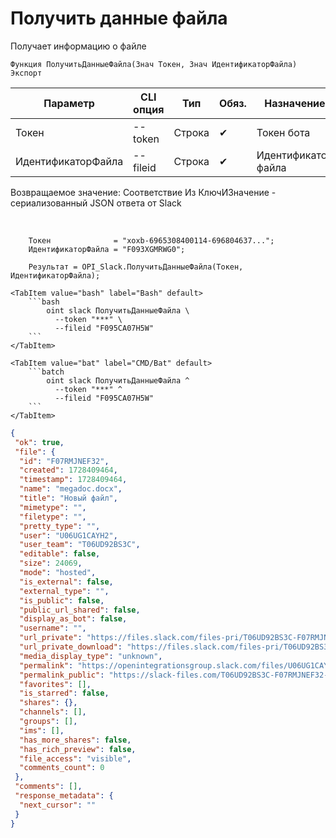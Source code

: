 ﻿---
sidebar_position: 3
description: Получить данные файла и другие функции для работы с Slack в Открытом пакете интеграций - бесплатной open-source библиотеке интеграций для 1С:Предприятие 8, OneScript и CLI
keywords: [1C, 1С, 1С:Предприятие, 1С:Предприятие 8.3, API, Интеграция, Сервисы, Обмен, OneScript, CLI, Slack]
---


# Получить данные файла
 Получает информацию о файле



`Функция ПолучитьДанныеФайла(Знач Токен, Знач ИдентификаторФайла) Экспорт`

  | Параметр | CLI опция | Тип | Обяз. | Назначение |
  |-|-|-|-|-|
  | Токен | --token | Строка | &#x2714; | Токен бота |
  | ИдентификаторФайла | --fileid | Строка | &#x2714; | Идентификатор файла |

  
  Возвращаемое значение:   Соответствие Из КлючИЗначение - сериализованный JSON ответа от Slack

<br/>




```bsl title="Пример использования для 1С:Предприятие/OneScript"
    Токен              = "xoxb-6965308400114-696804637...";
    ИдентификаторФайла = "F093XGMRWG0";

    Результат = OPI_Slack.ПолучитьДанныеФайла(Токен, ИдентификаторФайла);
```
    

 <Tabs>
  
    <TabItem value="bash" label="Bash" default>
        ```bash
            oint slack ПолучитьДанныеФайла \
              --token "***" \
              --fileid "F095CA07H5W"
        ```
    </TabItem>
  
    <TabItem value="bat" label="CMD/Bat" default>
        ```batch
            oint slack ПолучитьДанныеФайла ^
              --token "***" ^
              --fileid "F095CA07H5W"
        ```
    </TabItem>
</Tabs>


```json title="Результат"
{
 "ok": true,
 "file": {
  "id": "F07RMJNEF32",
  "created": 1728409464,
  "timestamp": 1728409464,
  "name": "megadoc.docx",
  "title": "Новый файл",
  "mimetype": "",
  "filetype": "",
  "pretty_type": "",
  "user": "U06UG1CAYH2",
  "user_team": "T06UD92BS3C",
  "editable": false,
  "size": 24069,
  "mode": "hosted",
  "is_external": false,
  "external_type": "",
  "is_public": false,
  "public_url_shared": false,
  "display_as_bot": false,
  "username": "",
  "url_private": "https://files.slack.com/files-pri/T06UD92BS3C-F07RMJNEF32/megadoc.docx",
  "url_private_download": "https://files.slack.com/files-pri/T06UD92BS3C-F07RMJNEF32/download/megadoc.docx",
  "media_display_type": "unknown",
  "permalink": "https://openintegrationsgroup.slack.com/files/U06UG1CAYH2/F07RMJNEF32/megadoc.docx",
  "permalink_public": "https://slack-files.com/T06UD92BS3C-F07RMJNEF32-40bbd2cc47",
  "favorites": [],
  "is_starred": false,
  "shares": {},
  "channels": [],
  "groups": [],
  "ims": [],
  "has_more_shares": false,
  "has_rich_preview": false,
  "file_access": "visible",
  "comments_count": 0
 },
 "comments": [],
 "response_metadata": {
  "next_cursor": ""
 }
}
```
